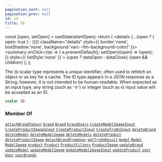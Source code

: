 ```yaml
---
pagination_next: null
pagination_prev: null
id: id
title: ID
---
```









  const [open, setOpen] = useState(startOpen);
  return (
    <details {...(open ? { open: true } : {})} className="details" style={{ border:'none', boxShadow:'none', background:'var(--ifm-background-color)' }}>
      <summary
        onClick={(e) => {
          e.preventDefault();
          setOpen((open) => !open);
        }}
        style={{ listStyle:'none' }}
      >
      {open ? dataOpen : dataClose}
      </summary>
      {open && children}
    </details>
  );
};








The `ID` scalar type represents a unique identifier, often used to refetch an object or as key for a cache. The ID type appears in a JSON response as a String; however, it is not intended to be human-readable. When expected as an input type, any string (such as `"4"`) or integer (such as `4`) input value will be accepted as an ID.


```graphql
scalar ID
```








### Member Of

[`attachBrandToUser`](/api/mutations/attach-brand-to-user)  <Badge class="badge badge--secondary" text="mutation"/><Bullet />[`brand`](/api/queries/brand)  <Badge class="badge badge--secondary" text="query"/><Bullet />[`Brand`](/types/objects/brand)  <Badge class="badge badge--secondary" text="object"/><Bullet />[`brandUsers`](/api/queries/brand-users)  <Badge class="badge badge--secondary" text="query"/><Bullet />[`CreateModelImageInput`](/types/inputs/create-model-image-input)  <Badge class="badge badge--secondary" text="input"/><Bullet />[`CreateProductImageInput`](/types/inputs/create-product-image-input)  <Badge class="badge badge--secondary" text="input"/><Bullet />[`CreateProductInput`](/types/inputs/create-product-input)  <Badge class="badge badge--secondary" text="input"/><Bullet />[`CreateTryOnInput`](/types/inputs/create-try-on-input)  <Badge class="badge badge--secondary" text="input"/><Bullet />[`deleteBrand`](/api/mutations/delete-brand)  <Badge class="badge badge--secondary" text="mutation"/><Bullet />[`deleteModel`](/api/mutations/delete-model)  <Badge class="badge badge--secondary" text="mutation"/><Bullet />[`deleteModelImage`](/api/mutations/delete-model-image)  <Badge class="badge badge--secondary" text="mutation"/><Bullet />[`deleteModels`](/api/mutations/delete-models)  <Badge class="badge badge--secondary" text="mutation"/><Bullet />[`deleteProduct`](/api/mutations/delete-product)  <Badge class="badge badge--secondary" text="mutation"/><Bullet />[`deleteProductImage`](/api/mutations/delete-product-image)  <Badge class="badge badge--secondary" text="mutation"/><Bullet />[`detachBrandFromUser`](/api/mutations/detach-brand-from-user)  <Badge class="badge badge--secondary" text="mutation"/><Bullet />[`getTryOnResult`](/api/queries/get-try-on-result)  <Badge class="badge badge--secondary" text="query"/><Bullet />[`model`](/api/queries/model)  <Badge class="badge badge--secondary" text="query"/><Bullet />[`Model`](/types/objects/model)  <Badge class="badge badge--secondary" text="object"/><Bullet />[`ModelImage`](/types/objects/model-image)  <Badge class="badge badge--secondary" text="object"/><Bullet />[`product`](/api/queries/product)  <Badge class="badge badge--secondary" text="query"/><Bullet />[`Product`](/types/objects/product)  <Badge class="badge badge--secondary" text="object"/><Bullet />[`ProductFilters`](/types/inputs/product-filters)  <Badge class="badge badge--secondary" text="input"/><Bullet />[`ProductImage`](/types/objects/product-image)  <Badge class="badge badge--secondary" text="object"/><Bullet />[`updateBrand`](/api/mutations/update-brand)  <Badge class="badge badge--secondary" text="mutation"/><Bullet />[`updateModel`](/api/mutations/update-model)  <Badge class="badge badge--secondary" text="mutation"/><Bullet />[`updateModelImage`](/api/mutations/update-model-image)  <Badge class="badge badge--secondary" text="mutation"/><Bullet />[`UpdateModelImageInput`](/types/inputs/update-model-image-input)  <Badge class="badge badge--secondary" text="input"/><Bullet />[`updateProduct`](/api/mutations/update-product)  <Badge class="badge badge--secondary" text="mutation"/><Bullet />[`user`](/api/queries/user)  <Badge class="badge badge--secondary" text="query"/><Bullet />[`User`](/types/objects/user)  <Badge class="badge badge--secondary" text="object"/><Bullet />[`userBrands`](/api/queries/user-brands)  <Badge class="badge badge--secondary" text="query"/>

